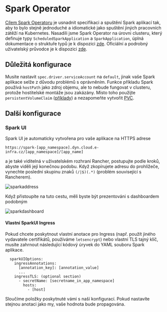 # Spark Operator

[Cílem Spark Operatoru](https://github.com/GoogleCloudPlatform/spark-on-k8s-operator) je usnadnit specifikaci a spuštění Spark aplikací tak, aby to bylo stejně jednoduché a idiomatické jako spuštění jiných pracovních zátěží na Kubernetes. Nasadili jsme Spark Operator na úrovni clusteru, který definuje typy `ScheduledSparkApplication` a `SparkApplication`, úplná dokumentace o struktuře typů je k dispozici [zde](https://github.com/GoogleCloudPlatform/spark-on-k8s-operator/blob/master/docs/api-docs.md). Oficiální a podrobný uživatelský průvodce je k dispozici [zde](https://github.com/GoogleCloudPlatform/spark-on-k8s-operator/blob/master/docs/user-guide.md).

## Důležitá konfigurace
Musíte nastavit `spec.driver.serviceAccount` na `default`, jinak vaše Spark aplikace selže z důvodu problémů s oprávněním. Funkce příkladu Spark používá `hostPath` jako zdroj objemu, ale to nebude fungovat v clusteru, protože hostitelské montáže jsou zakázány. Místo toho použijte `persistentVolumeClaim` ([příklady](https://github.com/GoogleCloudPlatform/spark-on-k8s-operator/blob/master/docs/user-guide.md#mounting-volumes)) a nezapomeňte vytvořit [PVC](../kubernetes/pvc#pvc).

## Další konfigurace

### Spark UI

Spark UI je automaticky vytvořena pro vaše aplikace na HTTPS adrese
```
https://spark-[app_namespace].dyn.cloud.e-infra.cz/[app_namespace]/[app_name]
```
a je také viditelná v uživatelském rozhraní Rancher, postupujte podle kroků, abyste viděli její konečnou podobu. Když zkopírujete adresu do prohlížeče, vynechte poslední skupinu znaků `(/|$)(.*)` (problém související s Rancherem).

![sparkaddress](/img/ceritsc/sparkaddress.png)  

Když přistoupíte na tuto cestu, měli byste být prezentováni s dashboardem podobným

![sparkdashboard](/img/ceritsc/sparkdashboard.png)  

#### Vlastní SparkUI Ingress

Pokud chcete poskytnout vlastní anotace pro Ingress (např. použít jiného vydavatele certifikátů, používáme `letsencrypt`) nebo vlastní TLS tajný klíč, musíte zahrnout následující kódový úryvek do YAML souboru Spark aplikace.

```
  sparkUIOptions:
    ingressAnnotations:
      [annotation_key]: [annotation_value]
      ...
    ingressTLS: (optional section)
      - secretName: [secretname_in_app_namespace]
        hosts:
          - [host]
```

Sloučíme položky poskytnuté vámi s naší konfigurací. Pokud nastavíte stejnou anotaci jako my, vaše hodnota bude propagována.
